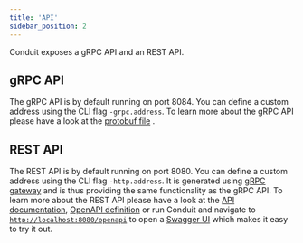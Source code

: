 ```yaml
---
title: 'API'
sidebar_position: 2
---
```


Conduit exposes a gRPC API and an REST API.

## gRPC API

The gRPC API is by default running on port 8084. You can define a custom address
using the CLI flag `-grpc.address`. To learn more about the gRPC API please have
a look at
the [protobuf file](https://github.com/ConduitIO/conduit/blob/main/proto/api/v1/api.proto)
.

## REST API

The REST API is by default running on port 8080. You can define a custom address
using the CLI flag `-http.address`. It is generated
using [gRPC gateway](https://github.com/grpc-ecosystem/grpc-gateway) and is thus
providing the same functionality as the gRPC API. To learn more about the REST
API please have a look at the [API documentation](https://www.conduit.io/api),
[OpenAPI definition](https://github.com/ConduitIO/conduit/blob/main/pkg/web/openapi/swagger-ui/api/v1/api.swagger.json)
or run Conduit and navigate to
[`http://localhost:8080/openapi`](http://localhost:8080/openapi) to open
a [Swagger UI](https://github.com/swagger-api/swagger-ui) which makes it easy to
try it out.
